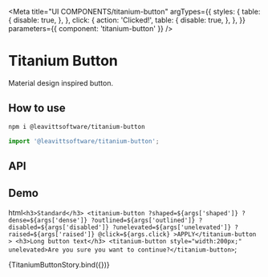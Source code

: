 

<Meta
  title="UI COMPONENTS/titanium-button"
  argTypes={{
    styles: {
      table: {
        disable: true,
      },
    },
    click: {
      action: 'Clicked!',
      table: {
        disable: true,
      },
    },
  }}
  parameters={{ component: 'titanium-button' }}
/>

# Titanium Button

Material design inspired button.

## How to use

```bash
npm i @leavittsoftware/titanium-button
```

```js
import '@leavittsoftware/titanium-button';
```

## API

<ArgsTable of="titanium-button" />

## Demo

  html`
    <h3>Standard</h3>
    <titanium-button
      ?shaped=${args['shaped']}
      ?dense=${args['dense']}
      ?outlined=${args['outlined']}
      ?disabled=${args['disabled']}
      ?unelevated=${args['unelevated']}
      ?raised=${args['raised']}
      @click=${args.click}
      >APPLY</titanium-button
    >
    <h3>Long button text</h3>
    <titanium-button style="width:200px;" unelevated>Are you sure you want to continue?</titanium-button>
  `;

<Canvas withToolbar>
  <Story name="Docs">{TitaniumButtonStory.bind({})}</Story>
</Canvas>

